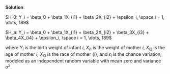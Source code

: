 **Solution**:

$H_0: Y_i = \beta_0 + \beta_1X_{i1} + \beta_2X_{i2} + \epsilon_i, \space i = 1, \dots, 189$

$H_a: Y_i = \beta_0 + \beta_1X_{i1} + \beta_2X_{i2} + \beta_3X_{i3} + \beta_4X_{i4} + \epsilon_i, \space i = 1, \dots, 189$

where $Y_i$ is the birth weight of infant $i$, $X_{i1}$ is the weight of mother $i$, $X_{i2}$ is the age of mother $i$, $X_{i3}$ is the race of mother {i}, and $\epsilon_i$ is the chance variation, modeled as an independent random variable with mean zero and variance $\sigma^2$.



